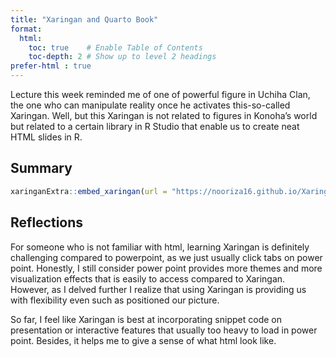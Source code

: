 ```yaml
---
title: "Xaringan and Quarto Book"
format:
  html:
    toc: true    # Enable Table of Contents
    toc-depth: 2 # Show up to level 2 headings
prefer-html : true
---
```


Lecture this week reminded me of one of powerful figure in Uchiha Clan, the one who can manipulate reality once he activates this-so-called Xaringan. Well, but this Xaringan is not related to figures in Konoha's world but related to a certain library in R Studio that enable us to create neat HTML slides in R.

## Summary

```r
xaringanExtra::embed_xaringan(url = "https://nooriza16.github.io/Xaringan/Xaringan.html", ratio = "16:9")
```

## Reflections

For someone who is not familiar with html, learning Xaringan is definitely challenging compared to powerpoint, as we just usually click tabs on power point. Honestly, I still consider power point provides more themes and more visualization effects that is easily to access compared to Xaringan. However, as I delved further I realize that using Xaringan is providing us with flexibility even such as positioned our picture.

So far, I feel like Xaringan is best at incorporating snippet code on presentation or interactive features that usually too heavy to load in power point. Besides, it helps me to give a sense of what html look like.
